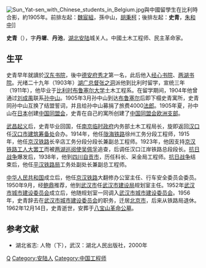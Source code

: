 [[File:Sun_Yat-sen_with_Chinese_students_in_Belgium.jpg|thumb]]與中國留學生在比利時合影，約1905年。前排左起：[[魏宸組|魏宸組]]，孫中山，[[胡秉柯|胡秉柯]]；後排左起：'''史青'''，[[朱和中|朱和中]]]]

'''史青'''（{{bd|1886年|11月16日|1962年|12月14日}}），字'''丹墀'''、'''丹池'''，[[湖北|湖北]][[安陆|安陆]]城关人。中國土木工程师、民主革命家。

==生平==
史青早年就讀於[[汉东书院|汉东书院]]，後中[[德安府|德安府]][[秀才|秀才]]第一名，此后他入[[经心书院|经心书院]]、[[两湖书院|两湖书院]]。光绪二十九年（1903年）[[湖广总督|湖广总督]][[张之洞|张之洞]]派他到比利时留学，宣统三年（1911年），他毕业于[[比利时|比利时]][[布鲁塞尔大学|布鲁塞尔大学]]土木工程系。在留学期间，1904年他曾通过[[刘成禺|刘成禺]]联系[[孙中山|孙中山]]。1905年3月孙中山到达[[布鲁塞尔|布鲁塞尔]]后即下榻史青寓所，史青同孙中山互换了结盟誓词，并且给孙中山募捐了旅费4000[[法郎|法郎]]。1905年夏，孙中山在[[日本|日本]]创建[[中国同盟会|中国同盟会]]，史青在自己的寓所创建了[[中国同盟会欧洲支部|中国同盟会欧洲支部]]。

[[武昌起义|武昌起义]]后，史青毕业回国，任[[南京临时政府|南京临时政府]]内务部土木工程局长，旋即返回[[汉口|汉口]]任[[汉口市建筑筹备处|汉口市建筑筹备处]]会办。1914年，他任[[陇海铁路|陇海铁路]]徐州工务分段工程师，1915年，他任[[京汉铁路|京汉铁路]]长辛店工务分段分段长兼副总工程师。1923年，他因支持[[京汉铁路工人大罢工|京汉铁路工人大罢工]]而被[[两湖巡阅使|两湖巡阅使]][[吴佩孚|吴佩孚]]追查，后调任汉口江岸铁路总段段长。[[抗日战争|抗日战争]]爆发后，1938年，他到[[四川|四川]][[自贡市|自贡市]]，历任科长、采金局工程师。[[抗日战争|抗日战争]]结束后，他任[[平汉铁路局|平汉铁路局]]工务处副处长兼副总工程师。

[[中华人民共和国|中华人民共和国]]成立后，他任[[京汉铁路|京汉铁路]]大翻修办公室主任、行车安全委员会委员。1950年9月，经[[鲍鼎|鲍鼎]]推荐，他到[[武汉市|武汉市]]任[[武汉市建设局|武汉市建设局]]规划室主任。1952年[[武汉市城市建设委员会|武汉市城市建设委员会]]成立后，他随规划室一同调入[[武汉市城市建设委员会|武汉市城市建设委员会]]。1956年，史青辞去在[[武汉市城市建设委员会|武汉市城市建设委员会]]的职务，迁居[[北京市|北京市]]，后来从铁路局退休。1962年12月14日，史青逝世，安葬于[[八宝山革命公墓|八宝山革命公墓]]。

==参考文献==
{{reflist}}
*湖北省志: 人物（下），武汉：湖北人民出版社，2000年

{{DEFAULTSORT:Shi史}}
[[Category:史姓|Q]]
[[Category:安陆人|Category:安陆人]]
[[Category:中国工程师|Category:中国工程师]]